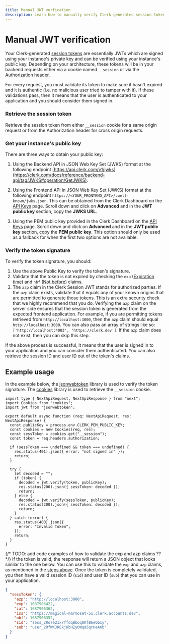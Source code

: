 ```yaml
---
title: Manual JWT verfication
description: Learn how to manually verify Clerk-generated session tokens (JWTs).
---
```


# Manual JWT verification

Your Clerk-generated [session tokens](/docs/backend-requests/resources/session-tokens) are essentially JWTs which are signed using your instance's private key and can be verified using your instance's public key. Depending on your architecture, these tokens will be in your backend requests either via a cookie named `__session` or via the Authorization header.

For every request, you must validate its token to make sure it hasn't expired and it is authentic (i.e. no malicious user tried to tamper with it). If these validations pass, then it means that the user is authenticated to your application and you should consider them signed in.

<Steps>

### Retrieve the session token

Retrieve the session token from either `__session` cookie for a same origin request or from the Authorization header for cross origin requests.

### Get your instance's public key

There are three ways to obtain your public key:

1. Using the Backend API in JSON Web Key Set (JWKS) format at the following endpoint [https://api.clerk.com/v1/jwks](https://clerk.com/docs/reference/backend-api/tag/JWKS#operation/GetJWKS).

2. Using the Frontend API in JSON Web Key Set (JWKS) format at the following endpoint `https://<YOUR_FRONTEND_API>/.well-known/jwks.json`. This can be obtained from the Clerk Dashboard on the [API Keys](https://dashboard.clerk.com/last-active?path=api-keys) page. Scroll down and click on **Advanced** and in the **JWT public key** section, copy the **JWKS URL**.

<Images
  src="/docs/images/backend-requests/jwt-public-key.jpg"
  width={3024}
  height={1650}
  alt="The 'API Keys' page in the Clerk Dashboard. There is a red box around the 'JWT public key' section, with a red arrow pointing to the 'JWKS URL' tab of the code example."
/>

3. Using the PEM public key provided in the Clerk Dashboard on the [API Keys](https://dashboard.clerk.com/last-active?path=api-keys) page. Scroll down and click on **Advanced** and in the **JWT public key** section, copy the **PEM public key**. This option should only be used as a fallback for when the first two options are not available.

### Verify the token signature

To verify the token signature, you should:

1. Use the above Public Key to verify the token's signature.
2. Validate that the token is not expired by checking the `exp` ([Expiration time](https://datatracker.ietf.org/doc/html/rfc7519#section-4.1.4)) and `nbf` ([Not before](https://datatracker.ietf.org/doc/html/rfc7519#section-4.1.5)) claims.
3. The `azp` claim in the Clerk Session JWT stands for authorized parties. If the `azp` claim exists, validate that it equals any of your known origins that are permitted to generate those tokens. This is an extra security check that we highly recommend that you do. Verifying the `azp` claim on the server side ensures that the session token is generated from the expected frontend application. For example, if you are permitting tokens retrieved from `http://localhost:3000`, then the `azp` claim should equal `http://localhost:3000`. You can also pass an array of strings like so: `['http://localhost:4003', 'https://clerk.dev']`. If the `azp` claim does not exist, then you can skip this step.

If the above process is successful, it means that the user is signed in to your application and you can consider them authenticated. You can also retrieve the session ID and user ID out of the token's claims.

</Steps>

## Example usage

In the example below, the [jsonwebtoken](https://www.npmjs.com/package/jsonwebtoken) library is used to verify the token signature. The [cookies](https://www.npmjs.com/package/cookies) library is used to retrieve the `__session` cookie.

```tsx filename="pages/api/token-example.ts"
import type { NextApiRequest, NextApiResponse } from "next";
import Cookies from "cookies";
import jwt from "jsonwebtoken";

export default async function (req: NextApiRequest, res: NextApiResponse) {
  const publicKey = process.env.CLERK_PEM_PUBLIC_KEY;
  const cookies = new Cookies(req, res);
  const sessToken = cookies.get("__session");
  const token = req.headers.authorization;

  if (sessToken === undefined && token === undefined) {
    res.status(401).json({ error: "not signed in" });
    return;
  }

  try {
    let decoded = "";
    if (token) {
      decoded = jwt.verify(token, publicKey);
      res.status(200).json({ sessToken: decoded });
      return;
    } else {
      decoded = jwt.verify(sessToken, publicKey);
      res.status(200).json({ sessToken: decoded });
      return;
    }
  } catch (error) {
    res.status(400).json({
      error: "Invalid Token",
    });
    return;
  }
}
```

{/* TODO: add code examples of how to validate the exp and azp claims ?? */}
If the token is valid, the response will return a JSON object that looks similar to the one below. You can use this to validate the `exp` and `azp` claims, as mentioned in the [steps above](#verify-the-token-signature). Once the token is completely validated, you then have a valid session ID (`sid`) and user ID (`sub`) that you can use in your application.

```json
{
  "sessToken": {
    "azp": "http://localhost:3000",
    "exp": 1687906422,
    "iat": 1687906362,
    "iss": "https://magical-marmoset-51.clerk.accounts.dev",
    "nbf": 1687906352,
    "sid": "sess_2Ro7e2IxrffdqBboq8KfB6eGbIy",
    "sub": "user_2RfWKJREkjKbHZy0Wqa5qrHeAnb"
  }
}
```
